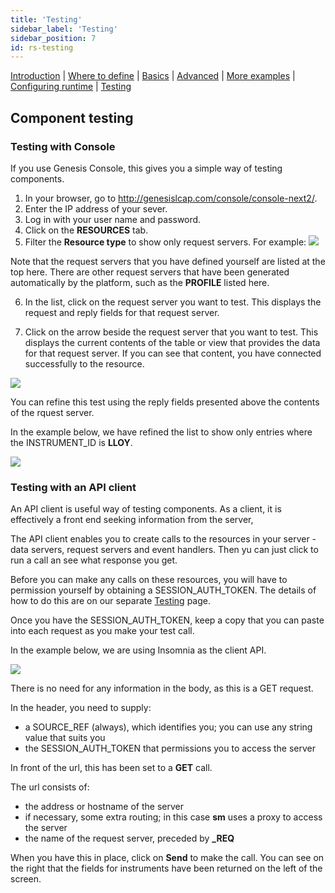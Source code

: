 ```yaml
---
title: 'Testing'
sidebar_label: 'Testing'
sidebar_position: 7
id: rs-testing
---
```



[Introduction](/creating-applications/defining-your-application/user-interface/request-servers/request-servers/)  | [Where to define](/creating-applications/defining-your-application/user-interface/request-servers/rs-where-to-define/) | [Basics](/creating-applications/defining-your-application/user-interface/request-servers/rs-technical-details/) |  [Advanced](/creating-applications/defining-your-application/user-interface/request-servers/rs-advanced-technical-details/) | [More examples](/creating-applications/defining-your-application/user-interface/request-servers/rs-more-examples/) | [Configuring runtime](/creating-applications/defining-your-application/user-interface/request-servers/rs-configure-runtime/) | [Testing](/creating-applications/defining-your-application/user-interface/request-servers/rs-testing/)


## Component testing


### Testing with Console
If you use Genesis Console, this gives you a simple way of testing components.

1. In your browser, go to http://genesislcap.com/console/console-next2/.
2. Enter the IP address of your sever.
3. Log in with your user name and password.
4. Click on the **RESOURCES** tab.
5. Filter the **Resource type** to show only request servers.
For example:
![](/img/test-console-rs-filter.png)

Note that the request servers that you have defined yourself are listed at the top here. There are other request servers that have been generated automatically by the platform, such as the **PROFILE** listed here.

6. In the list, click on the request server you want to test. This displays the request and reply fields for that request server. 

7. Click on the arrow beside the request server that you want to test. This displays the current contents of the table or view that provides the data for that request server. If you can see that content, you have connected successfully to the resource.

![](/img/test-console-rs-success.png)

You can refine this test using the reply fields presented above the contents of the rquest server.

In the example below, we have refined the list to show only entries where the INSTRUMENT_ID is **LLOY**.

![](/img/test-console-rs-single-field.png)

### Testing with an API client

An API client is useful way of testing components. As a client, it is effectively a front end seeking information from the server,

The API client enables you to create calls to the resources in your server - data servers, request servers and event handlers. Then yu can just click to run a call an see what response you get.

Before you can make any calls on these resources, you will have to permission yourself by obtaining a SESSION_AUTH_TOKEN. The details of how to do this are on our separate [Testing](/managing-applications/test/testing/#using-an-api-client) page.

Once you have the SESSION_AUTH_TOKEN, keep a copy that you can paste into each request as you make your test call.

In the example below, we are using Insomnia as the client API.

![](/img/test-rs-instrument-success.png)

There is no need for any information in the body, as this is a GET request.

In the header, you need to supply:

- a SOURCE_REF (always), which identifies you; you can use any string value that suits you
- the SESSION_AUTH_TOKEN that permissions you to access the server

In front of the url, this has been set to a **GET** call.

The url consists of:

- the address or hostname of the server
- if necessary, some extra routing; in this case **sm** uses a proxy to access the server
- the name of the request server, preceded by **_REQ**

When you have this in place, click on **Send** to make the call. You can see on the right that the fields for instruments have been returned on the left of the screen.

